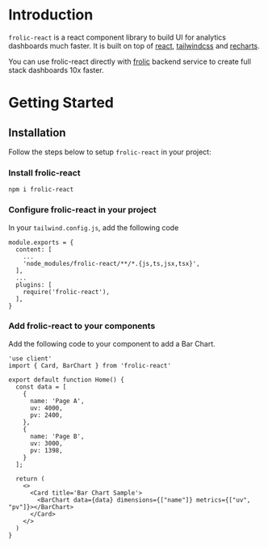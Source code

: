 
<Meta title="Introduction" />

# Introduction

`frolic-react` is a react component library to build UI for analytics dashboards much faster. It is built on top of [react](https://react.dev), [tailwindcss](https://tailwindcss.com) and [recharts](https://recharts.org). 

You can use frolic-react directly with [frolic](https://github.com/frolicorg/frolic) backend service to create full stack dashboards 10x faster.

# Getting Started

## Installation

Follow the steps below to setup `frolic-react` in your project:

### Install frolic-react

```
npm i frolic-react
```
 
### Configure frolic-react in your project

In your `tailwind.config.js`, add the following code

```
module.exports = {
  content: [
    ...
    'node_modules/frolic-react/**/*.{js,ts,jsx,tsx}',
  ],
  ...
  plugins: [
    require('frolic-react'),
  ],
}
```

### Add frolic-react to your components

Add the following code to your component to add a Bar Chart.

```tsx
'use client'
import { Card, BarChart } from 'frolic-react'

export default function Home() {
  const data = [
    {
      name: 'Page A',
      uv: 4000,
      pv: 2400,
    },
    {
      name: 'Page B',
      uv: 3000,
      pv: 1398,
    }
  ];

  return (
    <>
      <Card title='Bar Chart Sample'>
        <BarChart data={data} dimensions={["name"]} metrics={["uv", "pv"]}></BarChart>
      </Card>
    </>
  )
}
```